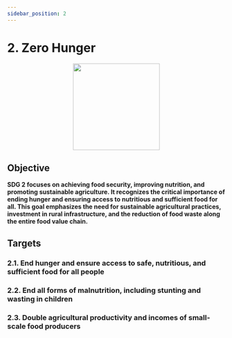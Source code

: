 ```yaml
---
sidebar_position: 2
---
```

# 2. Zero Hunger

<p align="center"><img src="https://www.un.org/sustainabledevelopment/wp-content/uploads/2019/08/E-Goal-02-1024x1024.png" width="200" height="200"/></p>

## **Objective**

**SDG 2 focuses on achieving food security, improving nutrition, and promoting sustainable agriculture. It recognizes the critical importance of ending hunger and ensuring access to nutritious and sufficient food for all. This goal emphasizes the need for sustainable agricultural practices, investment in rural infrastructure, and the reduction of food waste along the entire food value chain.**

## Targets

### 2.1. End hunger and ensure access to safe, nutritious, and sufficient food for all people

### 2.2. End all forms of malnutrition, including stunting and wasting in children

### 2.3. Double agricultural productivity and incomes of small-scale food producers

